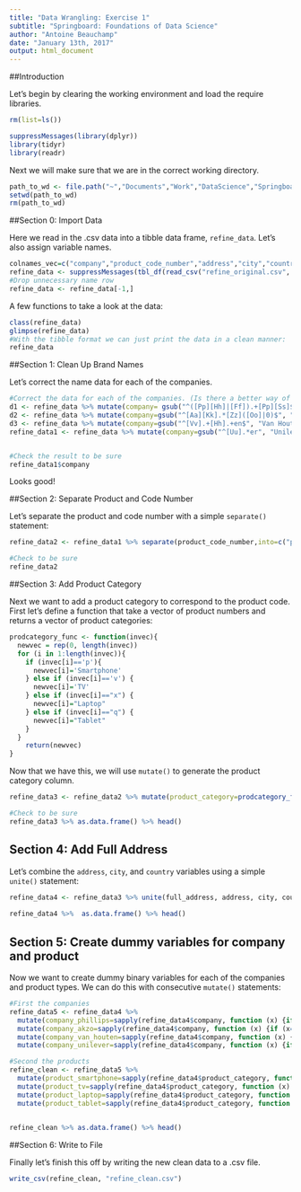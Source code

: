 ```yaml
---
title: "Data Wrangling: Exercise 1"
subtitle: "Springboard: Foundations of Data Science"
author: "Antoine Beauchamp"
date: "January 13th, 2017"
output: html_document
---
```


##Introduction

Let's begin by clearing the working environment and load the require libraries. 

``` r
rm(list=ls())

suppressMessages(library(dplyr))
library(tidyr)
library(readr)
```

Next we will make sure that we are in the correct working directory. 

``` r
path_to_wd <- file.path("~","Documents","Work","DataScience","Springboard","FoundationsofDataScience","Section3_DataWrangling","DataWrangling_Exercise1")
setwd(path_to_wd)
rm(path_to_wd)
```

##Section 0: Import Data 

Here we read in the .csv data into a tibble data frame, `refine_data`. Let's also assign variable names. 
``` r
colnames_vec=c("company","product_code_number","address","city","country","name")
refine_data <- suppressMessages(tbl_df(read_csv("refine_original.csv", col_names=c("company","product_code_number","address","city","country","name"))))
#Drop unnecessary name row
refine_data <- refine_data[-1,]
```

A few functions to take a look at the data:
``` r
class(refine_data)
glimpse(refine_data)
#With the tibble format we can just print the data in a clean manner:
refine_data
```


##Section 1: Clean Up Brand Names 

Let's correct the name data for each of the companies. 
``` r
#Correct the data for each of the companies. (Is there a better way of doing this? I can't imagine that this would be helpful for a large dataset. )
d1 <- refine_data %>% mutate(company= gsub("^([Pp][Hh]|[Ff]).+[Pp][Ss]$", "Phillips", refine_data$company)) 
d2 <- refine_data %>% mutate(company=gsub("^[Aa][Kk].*[Zz]([Oo]|0)$", "Akzo", d1$company))
d3 <- refine_data %>% mutate(company=gsub("^[Vv].+[Hh].+en$", "Van Houten", d2$company))
refine_data1 <- refine_data %>% mutate(company=gsub("^[Uu].*er", "Unilever", d3$company))


#Check the result to be sure
refine_data1$company
```  
Looks good!


##Section 2: Separate Product and Code Number

Let's separate the product and code number with a simple `separate()` statement:

``` r
refine_data2 <- refine_data1 %>% separate(product_code_number,into=c("product_code","product_number"),sep="-")

#Check to be sure
refine_data2
```

##Section 3: Add Product Category

Next we want to add a product category to correspond to the product code. First let's define a function that take a vector of product numbers and returns a vector of product categories:

``` r
prodcategory_func <- function(invec){
  newvec = rep(0, length(invec))
  for (i in 1:length(invec)){
    if (invec[i]=='p'){
      newvec[i]='Smartphone'
    } else if (invec[i]=='v') {
      newvec[i]='TV'
    } else if (invec[i]=="x") {
      newvec[i]="Laptop"
    } else if (invec[i]=="q") {
      newvec[i]="Tablet"
    }
  }
    return(newvec)
}
```
Now that we have this, we will use `mutate()` to generate the product category column.

``` r
refine_data3 <- refine_data2 %>% mutate(product_category=prodcategory_func(refine_data2$product_code))

#Check to be sure
refine_data3 %>% as.data.frame() %>% head()
```


## Section 4: Add Full Address 
Let's combine the `address`, `city`, and `country` variables using a simple `unite()` statement:     
``` r
refine_data4 <- refine_data3 %>% unite(full_address, address, city, country, sep=",")
 
refine_data4 %>%  as.data.frame() %>% head()
```

## Section 5: Create dummy variables for company and product

Now we want to create dummy binary variables for each of the companies and product types. We can do this with consecutive `mutate()` statements:

``` r
#First the companies
refine_data5 <- refine_data4 %>% 
  mutate(company_phillips=sapply(refine_data4$company, function (x) {if (x=="Phillips") {1} else {0}}))  %>% 
  mutate(company_akzo=sapply(refine_data4$company, function (x) {if (x=="Akzo") {1} else {0}})) %>% 
  mutate(company_van_houten=sapply(refine_data4$company, function (x) {if (x=="Van Houten") {1} else {0}})) %>% 
  mutate(company_unilever=sapply(refine_data4$company, function (x) {if (x=="Unilever") {1} else {0}}))

#Second the products
refine_clean <- refine_data5 %>% 
  mutate(product_smartphone=sapply(refine_data4$product_category, function (x) {if (x=="Smartphone") {1} else {0}})) %>%
  mutate(product_tv=sapply(refine_data4$product_category, function (x) {if (x=="TV") {1} else {0}})) %>%  
  mutate(product_laptop=sapply(refine_data4$product_category, function (x) {if (x=="Laptop") {1} else {0}})) %>%
  mutate(product_tablet=sapply(refine_data4$product_category, function (x) {if (x=="Tablet") {1} else {0}}))
  

refine_clean %>% as.data.frame() %>% head()

```

  
  
  
  
##Section 6: Write to File 
  
Finally let's finish this off by writing the new clean data to a .csv file.
``` r
write_csv(refine_clean, "refine_clean.csv")
```
  

